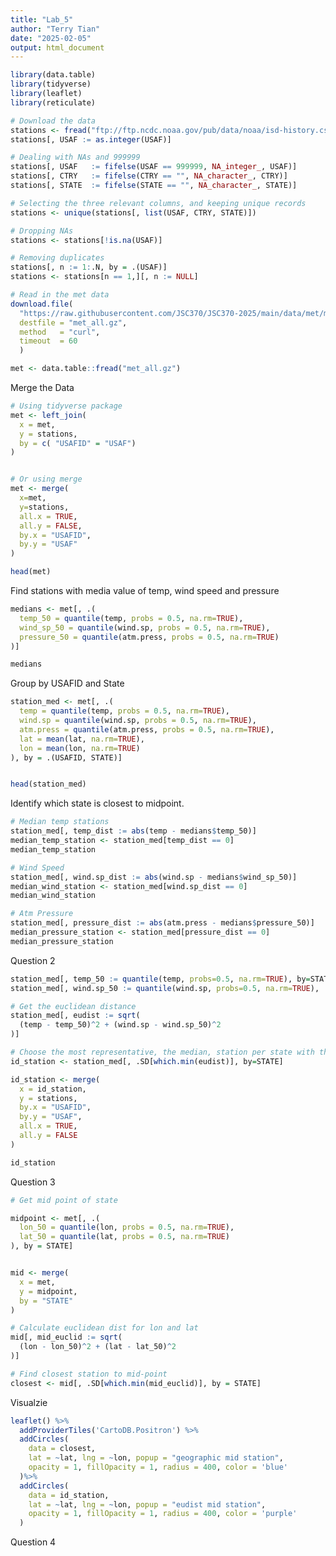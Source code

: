 ```yaml
---
title: "Lab_5"
author: "Terry Tian"
date: "2025-02-05"
output: html_document
---
```


```r

library(data.table)
library(tidyverse)
library(leaflet)
library(reticulate)

```



```r

# Download the data
stations <- fread("ftp://ftp.ncdc.noaa.gov/pub/data/noaa/isd-history.csv")
stations[, USAF := as.integer(USAF)]

# Dealing with NAs and 999999
stations[, USAF   := fifelse(USAF == 999999, NA_integer_, USAF)]
stations[, CTRY   := fifelse(CTRY == "", NA_character_, CTRY)]
stations[, STATE  := fifelse(STATE == "", NA_character_, STATE)]

# Selecting the three relevant columns, and keeping unique records
stations <- unique(stations[, list(USAF, CTRY, STATE)])

# Dropping NAs
stations <- stations[!is.na(USAF)]

# Removing duplicates
stations[, n := 1:.N, by = .(USAF)]
stations <- stations[n == 1,][, n := NULL]

# Read in the met data
download.file(
  "https://raw.githubusercontent.com/JSC370/JSC370-2025/main/data/met/met_all.gz",
  destfile = "met_all.gz",
  method   = "curl",
  timeout  = 60
  )

met <- data.table::fread("met_all.gz")

```

Merge the Data
```r

# Using tidyverse package
met <- left_join(
  x = met,
  y = stations,
  by = c( "USAFID" = "USAF")
)


# Or using merge
met <- merge(
  x=met,
  y=stations,
  all.x = TRUE,
  all.y = FALSE,
  by.x = "USAFID",
  by.y = "USAF"
)

head(met)
```


Find stations with media value of temp, wind speed and pressure


```r

medians <- met[, .(
  temp_50 = quantile(temp, probs = 0.5, na.rm=TRUE),
  wind_sp_50 = quantile(wind.sp, probs = 0.5, na.rm=TRUE),
  pressure_50 = quantile(atm.press, probs = 0.5, na.rm=TRUE)
)]

medians

```

Group by USAFID and State
```r

station_med <- met[, .(
  temp = quantile(temp, probs = 0.5, na.rm=TRUE),
  wind.sp = quantile(wind.sp, probs = 0.5, na.rm=TRUE),
  atm.press = quantile(atm.press, probs = 0.5, na.rm=TRUE),
  lat = mean(lat, na.rm=TRUE),
  lon = mean(lon, na.rm=TRUE)
), by = .(USAFID, STATE)]


head(station_med)

```


Identify which state is closest to midpoint. 

```r

# Median temp stations
station_med[, temp_dist := abs(temp - medians$temp_50)]
median_temp_station <- station_med[temp_dist == 0]
median_temp_station

# Wind Speed
station_med[, wind.sp_dist := abs(wind.sp - medians$wind_sp_50)]
median_wind_station <- station_med[wind.sp_dist == 0]
median_wind_station

# Atm Pressure
station_med[, pressure_dist := abs(atm.press - medians$pressure_50)]
median_pressure_station <- station_med[pressure_dist == 0]
median_pressure_station

```



Question 2


```r

station_med[, temp_50 := quantile(temp, probs=0.5, na.rm=TRUE), by=STATE]
station_med[, wind.sp_50 := quantile(wind.sp, probs=0.5, na.rm=TRUE),  by=STATE]

# Get the euclidean distance
station_med[, eudist := sqrt(
  (temp - temp_50)^2 + (wind.sp - wind.sp_50)^2
)]

# Choose the most representative, the median, station per state with the lowest euclidean distance
id_station <- station_med[, .SD[which.min(eudist)], by=STATE]

id_station <- merge(
  x = id_station,
  y = stations,
  by.x = "USAFID", 
  by.y = "USAF",
  all.x = TRUE,
  all.y = FALSE
)

id_station

```


Question 3

```r

# Get mid point of state

midpoint <- met[, .(
  lon_50 = quantile(lon, probs = 0.5, na.rm=TRUE),
  lat_50 = quantile(lat, probs = 0.5, na.rm=TRUE)
), by = STATE]


mid <- merge(
  x = met,
  y = midpoint,
  by = "STATE"
)

# Calculate euclidean dist for lon and lat
mid[, mid_euclid := sqrt(
  (lon - lon_50)^2 + (lat - lat_50)^2
)]

# Find closest station to mid-point
closest <- mid[, .SD[which.min(mid_euclid)], by = STATE]


```

Visualzie
```r

leaflet() %>% 
  addProviderTiles('CartoDB.Positron') %>%
  addCircles(
    data = closest,
    lat = ~lat, lng = ~lon, popup = "geographic mid station",
    opacity = 1, fillOpacity = 1, radius = 400, color = 'blue'
  )%>% 
  addCircles(
    data = id_station,
    lat = ~lat, lng = ~lon, popup = "eudist mid station",
    opacity = 1, fillOpacity = 1, radius = 400, color = 'purple'
  )

```


Question 4


